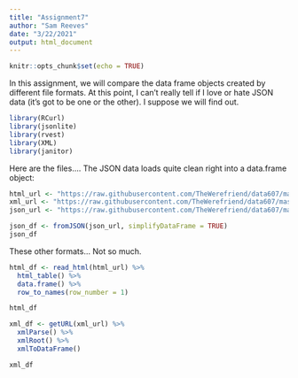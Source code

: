 ```yaml
---
title: "Assignment7"
author: "Sam Reeves"
date: "3/22/2021"
output: html_document
---
```


```r
knitr::opts_chunk$set(echo = TRUE)
```

In this assignment, we will compare the data frame objects created by different file formats.  At this point, I can't really tell if I love or hate JSON data (it's got to be one or the other).  I suppose we will find out.

```r
library(RCurl)
library(jsonlite)
library(rvest)
library(XML)
library(janitor)
```

Here are the files.... The JSON data loads quite clean right into a data.frame object:
```r
html_url <- "https://raw.githubusercontent.com/TheWerefriend/data607/master/assignment7/books.html"
xml_url <- "https://raw.githubusercontent.com/TheWerefriend/data607/master/assignment7/books.xml"
json_url <- "https://raw.githubusercontent.com/TheWerefriend/data607/master/assignment7/books.json"

json_df <- fromJSON(json_url, simplifyDataFrame = TRUE)
json_df
```

These other formats... Not so much.
```r
html_df <- read_html(html_url) %>%
  html_table() %>%
  data.frame() %>%
  row_to_names(row_number = 1)

html_df
```

```r
xml_df <- getURL(xml_url) %>%
  xmlParse() %>%
  xmlRoot() %>%
  xmlToDataFrame()

xml_df
```




